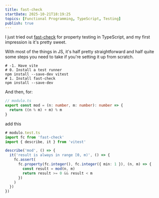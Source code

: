 ```yaml
---
title: fast-check
startDate: 2025-10-21T18:19:25
topics: [Functional Programming, TypeScript, Testing]
publish: true
---
```


I just tried out [fast-check](https://github.com/dubzzz/fast-check) for property testing in TypeScript, and my first impression is it's pretty sweet.

With most of the things in JS, it's half pretty straightforward and half quite some steps you need to take if you're setting it up from scratch.

```shell
# -1. Have vite
# 0. Install a test runner
npm install --save-dev vitest
# 1. Install fast-check
npm install --save-dev
```

And then, for:

```ts
// modulo.ts
export const mod = (n: number, m: number): number => {
  return ((n % m) + m) % m
}
```

add this

```ts
# modulo.test.ts
import fc from 'fast-check'
import { describe, it } from 'vitest'

describe('mod', () => {
  it('result is always in range [0, m)', () => {
    fc.assert(
      fc.property(fc.integer(), fc.integer({ min: 1 }), (n, m) => {
        const result = mod(n, m)
        return result >= 0 && result < m
      })
    )
  })
})
```
